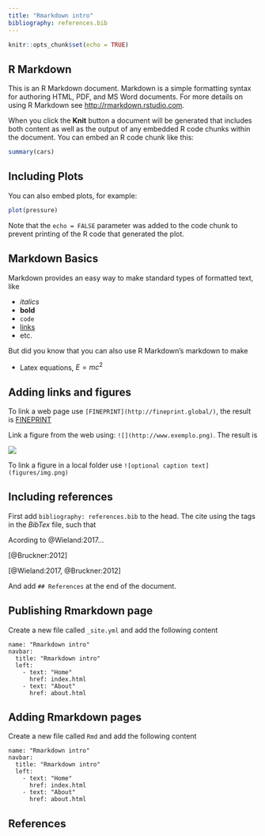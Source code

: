 ```yaml
---
title: "Rmarkdown intro"
bibliography: references.bib
---
```







```r
knitr::opts_chunk$set(echo = TRUE)
```






## R Markdown

This is an R Markdown document. Markdown is a simple formatting syntax for authoring HTML, PDF, and MS Word documents. For more details on using R Markdown see <http://rmarkdown.rstudio.com>.

When you click the **Knit** button a document will be generated that includes both content as well as the output of any embedded R code chunks within the document. You can embed an R code chunk like this:

```r
summary(cars)
```






## Including Plots

You can also embed plots, for example:

```r
plot(pressure)
```

Note that the `echo = FALSE` parameter was added to the code chunk to prevent printing of the R code that generated the plot. 





## Markdown Basics

Markdown provides an easy way to make standard types of formatted text, like

- *italics*
- **bold**
- `code`
- [links](rmarkdown.rstudio.com)
- etc.

But did you know that you can also use R Markdown's markdown to make

- Latex equations, $E = mc^{2}$






## Adding links and figures

To link a web page use `[FINEPRINT](http://fineprint.global/)`, the result is [FINEPRINT](http://fineprint.global/)

Link a figure from the web using: `![](http://www.exemplo.png)`. The result is 

![](http://www.fineprint.global/wp-content/uploads/2017/10/fineprint_w_erc.png)

To link a figure in a local folder use `![optional caption text](figures/img.png)`












## Including references


First add `bibliography: references.bib` to the head. The cite using the tags in the *BibTex* file, such that

Acording to @Wieland:2017...

[@Bruckner:2012]

[@Wieland:2017, @Bruckner:2012]

And add `## References` at the end of the document.








## Publishing Rmarkdown page

Create a new file called `_site.yml` and add the following content

```{}
name: "Rmarkdown intro"
navbar:
  title: "Rmarkdown intro"
  left:
    - text: "Home"
      href: index.html
    - text: "About"
      href: about.html
```






## Adding Rmarkdown pages

Create a new file called `Rmd` and add the following content

```{}
name: "Rmarkdown intro"
navbar:
  title: "Rmarkdown intro"
  left:
    - text: "Home"
      href: index.html
    - text: "About"
      href: about.html
```







## References

